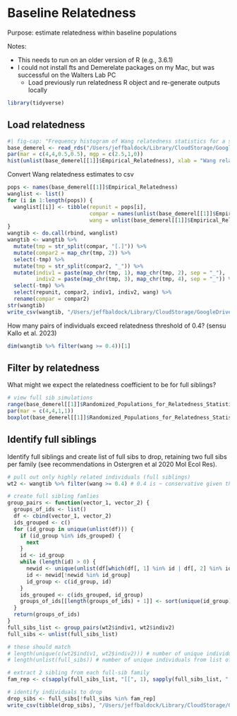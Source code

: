 # Baseline Relatedness

Purpose: estimate relatedness within baseline populations

Notes: 

* This needs to run on an older version of R (e.g., 3.6.1)
* I could not install fts and Demerelate packages on my Mac, but was successful on the Walters Lab PC
  + Load previously run relatedness R object and re-generate outputs locally

```r
library(tidyverse)
```

## Load relatedness
```r
#| fig-cap: "Frequency histogram of Wang relatedness statistics for a single population (Cliff Creek)"
base_demerel <- read_rds("/Users/jeffbaldock/Library/CloudStorage/GoogleDrive-jbaldock@uwyo.edu/Shared drives/wyo-coop-baldock/UWyoming/Snake River Cutthroat/Analyses/Snake River GSI Quarto/Baseline Relatedness/UpperSnakeRiver_GTseq_Baseline_Relatedness.rds")
par(mar = c(4,4,0.5,0.5), mgp = c(2.5,1,0))
hist(unlist(base_demerel[[1]]$Empirical_Relatedness), xlab = "Wang relatedness coefficient", main = "")
```

Convert Wang relatedness estimates to csv
```r
pops <- names(base_demerel[[1]]$Empirical_Relatedness)
wanglist <- list()
for (i in 1:length(pops)) {
  wanglist[[i]] <- tibble(repunit = pops[i],
                          compar = names(unlist(base_demerel[[1]]$Empirical_Relatedness[i])),
                          wang = unlist(base_demerel[[1]]$Empirical_Relatedness[i]))
}
wangtib <- do.call(rbind, wanglist)
wangtib <- wangtib %>% 
  mutate(tmp = str_split(compar, "[.]")) %>% 
  mutate(compar2 = map_chr(tmp, 2)) %>% 
  select(-tmp) %>%
  mutate(tmp = str_split(compar2, "_")) %>%
  mutate(indiv1 = paste(map_chr(tmp, 1), map_chr(tmp, 2), sep = "_"),
         indiv2 = paste(map_chr(tmp, 3), map_chr(tmp, 4), sep = "_")) %>%
  select(-tmp) %>%
  select(repunit, compar2, indiv1, indiv2, wang) %>%
  rename(compar = compar2)
str(wangtib)
write_csv(wangtib, "/Users/jeffbaldock/Library/CloudStorage/GoogleDrive-jbaldock@uwyo.edu/Shared drives/wyo-coop-baldock/UWyoming/Snake River Cutthroat/Analyses/Snake River GSI Quarto/Baseline Relatedness/UpperSnakeRiver_GTseq_Baseline_Relatedness_Wang.csv")
```

How many pairs of individuals exceed relatedness threshold of 0.4? (sensu Kallo et al. 2023)
```r
dim(wangtib %>% filter(wang >= 0.4))[1]
```


## Filter by relatedness

What might we expect the relatedness coefficient to be for full siblings?
```r
# view full sib simulations
range(base_demerel[[1]]$Randomized_Populations_for_Relatedness_Statistics[[1]]$Randomized_Fullssibs)
par(mar = c(4,4,1,1))
boxplot(base_demerel[[1]]$Randomized_Populations_for_Relatedness_Statistics[[1]]$Randomized_Fullssibs, ylab = "Wang relatedness coef.")
```

## Identify full siblings

Identify full siblings and create list of full sibs to drop, retaining two full sibs per family (see recommendations in Ostergren et al 2020 Mol Ecol Res).
```r
# pull out only highly related individuals (full siblings)
wt2 <- wangtib %>% filter(wang >= 0.4) # 0.4 is ~ conservative given the simulated/randomied full sib stats above

# create full sibling famlies
group_pairs <- function(vector_1, vector_2) {
  groups_of_ids <- list()
  df <- cbind(vector_1, vector_2)
  ids_grouped <- c()
  for (id_group in unique(unlist(df))) {
    if (id_group %in% ids_grouped) {
      next
    }
    id <- id_group
    while (length(id) > 0) {
      newid <- unique(unlist(df[which(df[, 1] %in% id | df[, 2] %in% id), ]))
      id <- newid[!newid %in% id_group]
      id_group <- c(id_group, id)
    }
    ids_grouped <- c(ids_grouped, id_group)
    groups_of_ids[[length(groups_of_ids) + 1]] <- sort(unique(id_group))
  }
  return(groups_of_ids)
}
full_sibs_list <- group_pairs(wt2$indiv1, wt2$indiv2)
full_sibs <- unlist(full_sibs_list)

# these should match
# length(unique(c(wt2$indiv1, wt2$indiv2))) # number of unique individuals from pairwise Wang estimates, where wang >= 0.4
# length(unlist(full_sibs)) # number of unique individuals from list of full-sib families

# extract 2 sibling from each full-sib family 
fam_rep <- c(sapply(full_sibs_list, "[[", 1), sapply(full_sibs_list, "[[", 2))

# identify individuals to drop
drop_sibs <- full_sibs[!full_sibs %in% fam_rep]
write_csv(tibble(drop_sibs), "/Users/jeffbaldock/Library/CloudStorage/GoogleDrive-jbaldock@uwyo.edu/Shared drives/wyo-coop-baldock/UWyoming/Snake River Cutthroat/Analyses/Snake River GSI Quarto/Baseline Relatedness/UpperSnakeRiver_GTseq_Baseline_DropFullSiblings.csv")
```


